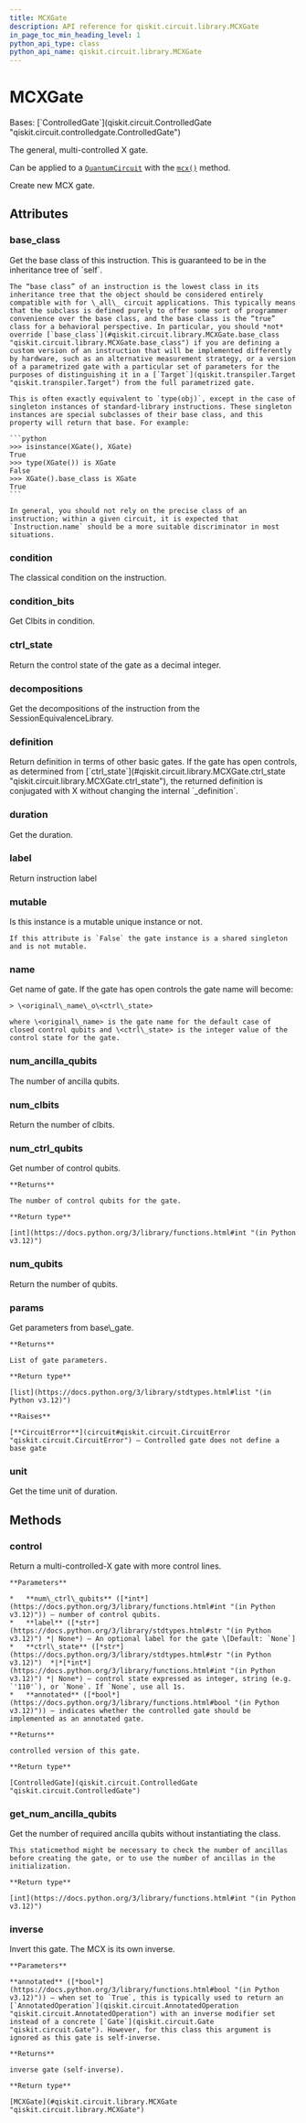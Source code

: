 ```yaml
---
title: MCXGate
description: API reference for qiskit.circuit.library.MCXGate
in_page_toc_min_heading_level: 1
python_api_type: class
python_api_name: qiskit.circuit.library.MCXGate
---
```


# MCXGate

<Class id="qiskit.circuit.library.MCXGate" isDedicatedPage={true} github="https://github.com/Qiskit/qiskit/tree/stable/1.2/qiskit/circuit/library/standard_gates/x.py#L1092-L1241" signature="qiskit.circuit.library.MCXGate(num_ctrl_qubits=None, label=None, ctrl_state=None, *, duration=None, unit='dt', _base_label=None)" modifiers="class">
  Bases: [`ControlledGate`](qiskit.circuit.ControlledGate "qiskit.circuit.controlledgate.ControlledGate")

  The general, multi-controlled X gate.

  Can be applied to a [`QuantumCircuit`](qiskit.circuit.QuantumCircuit "qiskit.circuit.QuantumCircuit") with the [`mcx()`](qiskit.circuit.QuantumCircuit#mcx "qiskit.circuit.QuantumCircuit.mcx") method.

  Create new MCX gate.

  ## Attributes

  ### base\_class

  <Attribute id="qiskit.circuit.library.MCXGate.base_class">
    Get the base class of this instruction. This is guaranteed to be in the inheritance tree of `self`.

    The “base class” of an instruction is the lowest class in its inheritance tree that the object should be considered entirely compatible with for \_all\_ circuit applications. This typically means that the subclass is defined purely to offer some sort of programmer convenience over the base class, and the base class is the “true” class for a behavioral perspective. In particular, you should *not* override [`base_class`](#qiskit.circuit.library.MCXGate.base_class "qiskit.circuit.library.MCXGate.base_class") if you are defining a custom version of an instruction that will be implemented differently by hardware, such as an alternative measurement strategy, or a version of a parametrized gate with a particular set of parameters for the purposes of distinguishing it in a [`Target`](qiskit.transpiler.Target "qiskit.transpiler.Target") from the full parametrized gate.

    This is often exactly equivalent to `type(obj)`, except in the case of singleton instances of standard-library instructions. These singleton instances are special subclasses of their base class, and this property will return that base. For example:

    ```python
    >>> isinstance(XGate(), XGate)
    True
    >>> type(XGate()) is XGate
    False
    >>> XGate().base_class is XGate
    True
    ```

    In general, you should not rely on the precise class of an instruction; within a given circuit, it is expected that `Instruction.name` should be a more suitable discriminator in most situations.
  </Attribute>

  ### condition

  <Attribute id="qiskit.circuit.library.MCXGate.condition">
    The classical condition on the instruction.
  </Attribute>

  ### condition\_bits

  <Attribute id="qiskit.circuit.library.MCXGate.condition_bits">
    Get Clbits in condition.
  </Attribute>

  ### ctrl\_state

  <Attribute id="qiskit.circuit.library.MCXGate.ctrl_state">
    Return the control state of the gate as a decimal integer.
  </Attribute>

  ### decompositions

  <Attribute id="qiskit.circuit.library.MCXGate.decompositions">
    Get the decompositions of the instruction from the SessionEquivalenceLibrary.
  </Attribute>

  ### definition

  <Attribute id="qiskit.circuit.library.MCXGate.definition">
    Return definition in terms of other basic gates. If the gate has open controls, as determined from [`ctrl_state`](#qiskit.circuit.library.MCXGate.ctrl_state "qiskit.circuit.library.MCXGate.ctrl_state"), the returned definition is conjugated with X without changing the internal `_definition`.
  </Attribute>

  ### duration

  <Attribute id="qiskit.circuit.library.MCXGate.duration">
    Get the duration.
  </Attribute>

  ### label

  <Attribute id="qiskit.circuit.library.MCXGate.label">
    Return instruction label
  </Attribute>

  ### mutable

  <Attribute id="qiskit.circuit.library.MCXGate.mutable">
    Is this instance is a mutable unique instance or not.

    If this attribute is `False` the gate instance is a shared singleton and is not mutable.
  </Attribute>

  ### name

  <Attribute id="qiskit.circuit.library.MCXGate.name">
    Get name of gate. If the gate has open controls the gate name will become:

    > \<original\_name\_o\<ctrl\_state>

    where \<original\_name> is the gate name for the default case of closed control qubits and \<ctrl\_state> is the integer value of the control state for the gate.
  </Attribute>

  ### num\_ancilla\_qubits

  <Attribute id="qiskit.circuit.library.MCXGate.num_ancilla_qubits">
    The number of ancilla qubits.
  </Attribute>

  ### num\_clbits

  <Attribute id="qiskit.circuit.library.MCXGate.num_clbits">
    Return the number of clbits.
  </Attribute>

  ### num\_ctrl\_qubits

  <Attribute id="qiskit.circuit.library.MCXGate.num_ctrl_qubits">
    Get number of control qubits.

    **Returns**

    The number of control qubits for the gate.

    **Return type**

    [int](https://docs.python.org/3/library/functions.html#int "(in Python v3.12)")
  </Attribute>

  ### num\_qubits

  <Attribute id="qiskit.circuit.library.MCXGate.num_qubits">
    Return the number of qubits.
  </Attribute>

  ### params

  <Attribute id="qiskit.circuit.library.MCXGate.params">
    Get parameters from base\_gate.

    **Returns**

    List of gate parameters.

    **Return type**

    [list](https://docs.python.org/3/library/stdtypes.html#list "(in Python v3.12)")

    **Raises**

    [**CircuitError**](circuit#qiskit.circuit.CircuitError "qiskit.circuit.CircuitError") – Controlled gate does not define a base gate
  </Attribute>

  ### unit

  <Attribute id="qiskit.circuit.library.MCXGate.unit">
    Get the time unit of duration.
  </Attribute>

  ## Methods

  ### control

  <Function id="qiskit.circuit.library.MCXGate.control" github="https://github.com/Qiskit/qiskit/tree/stable/1.2/qiskit/circuit/library/standard_gates/x.py#L1211-L1241" signature="control(num_ctrl_qubits=1, label=None, ctrl_state=None, annotated=False)">
    Return a multi-controlled-X gate with more control lines.

    **Parameters**

    *   **num\_ctrl\_qubits** ([*int*](https://docs.python.org/3/library/functions.html#int "(in Python v3.12)")) – number of control qubits.
    *   **label** ([*str*](https://docs.python.org/3/library/stdtypes.html#str "(in Python v3.12)") *| None*) – An optional label for the gate \[Default: `None`]
    *   **ctrl\_state** ([*str*](https://docs.python.org/3/library/stdtypes.html#str "(in Python v3.12)")  *|*[*int*](https://docs.python.org/3/library/functions.html#int "(in Python v3.12)") *| None*) – control state expressed as integer, string (e.g. `'110'`), or `None`. If `None`, use all 1s.
    *   **annotated** ([*bool*](https://docs.python.org/3/library/functions.html#bool "(in Python v3.12)")) – indicates whether the controlled gate should be implemented as an annotated gate.

    **Returns**

    controlled version of this gate.

    **Return type**

    [ControlledGate](qiskit.circuit.ControlledGate "qiskit.circuit.ControlledGate")
  </Function>

  ### get\_num\_ancilla\_qubits

  <Function id="qiskit.circuit.library.MCXGate.get_num_ancilla_qubits" github="https://github.com/Qiskit/qiskit/tree/stable/1.2/qiskit/circuit/library/standard_gates/x.py#L1170-L1183" signature="get_num_ancilla_qubits(num_ctrl_qubits, mode='noancilla')" modifiers="static">
    Get the number of required ancilla qubits without instantiating the class.

    This staticmethod might be necessary to check the number of ancillas before creating the gate, or to use the number of ancillas in the initialization.

    **Return type**

    [int](https://docs.python.org/3/library/functions.html#int "(in Python v3.12)")
  </Function>

  ### inverse

  <Function id="qiskit.circuit.library.MCXGate.inverse" github="https://github.com/Qiskit/qiskit/tree/stable/1.2/qiskit/circuit/library/standard_gates/x.py#L1156-L1168" signature="inverse(annotated=False)">
    Invert this gate. The MCX is its own inverse.

    **Parameters**

    **annotated** ([*bool*](https://docs.python.org/3/library/functions.html#bool "(in Python v3.12)")) – when set to `True`, this is typically used to return an [`AnnotatedOperation`](qiskit.circuit.AnnotatedOperation "qiskit.circuit.AnnotatedOperation") with an inverse modifier set instead of a concrete [`Gate`](qiskit.circuit.Gate "qiskit.circuit.Gate"). However, for this class this argument is ignored as this gate is self-inverse.

    **Returns**

    inverse gate (self-inverse).

    **Return type**

    [MCXGate](#qiskit.circuit.library.MCXGate "qiskit.circuit.library.MCXGate")
  </Function>
</Class>

